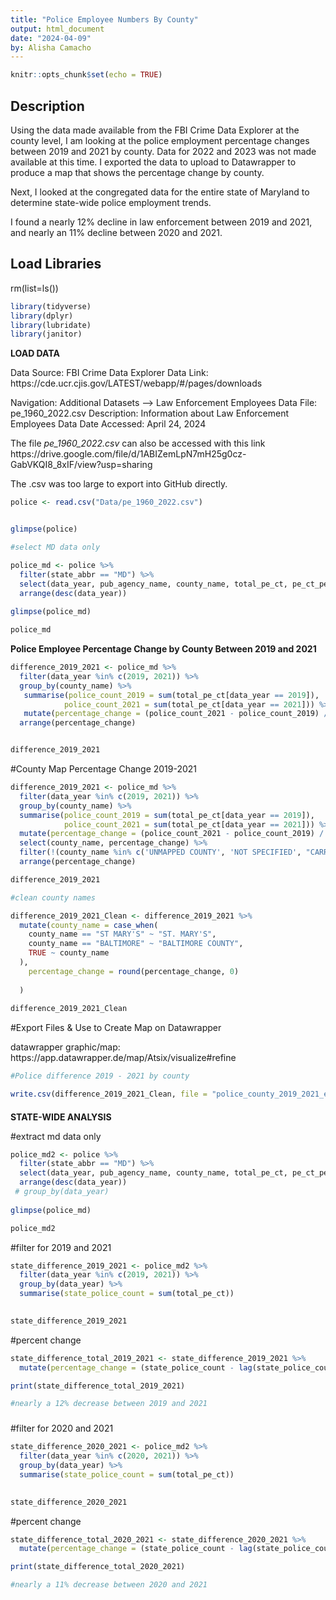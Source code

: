 ---
title: "Police Employee Numbers By County"
output: html_document
date: "2024-04-09"
by: Alisha Camacho
---

```{r setup, include=FALSE}
knitr::opts_chunk$set(echo = TRUE)
```

## Description

Using the data made available from the FBI Crime Data Explorer at the county level, I am looking at the police employment percentage changes between 2019 and 2021 by county. Data for 2022 and 2023 was not made available at this time. I exported the data to upload to Datawrapper to produce a map that shows the percentage change by county. 

Next, I looked at the congregated data for the entire state of Maryland to determine state-wide police employment trends. 

I found a nearly 12% decline in law enforcement between 2019 and 2021, and nearly an 11% decline between 2020 and 2021. 


## Load Libraries
rm(list=ls())

```{r}
library(tidyverse)
library(dplyr)
library(lubridate)
library(janitor)
```

**LOAD DATA**

Data Source: FBI Crime Data Explorer
Data Link: https://cde.ucr.cjis.gov/LATEST/webapp/#/pages/downloads

Navigation: Additional Datasets --> Law Enforcement Employees Data
File: pe_1960_2022.csv
Description: Information about Law Enforcement Employees Data
Date Accessed: April 24, 2024

The file *pe_1960_2022.csv* can also be accessed with this link 
https://drive.google.com/file/d/1ABIZemLpN7mH25g0cz-GabVKQI8_8xIF/view?usp=sharing

The .csv was too large to export into GitHub directly. 


```{r}
police <- read.csv("Data/pe_1960_2022.csv")


glimpse(police)

```


```{r}

#select MD data only

police_md <- police %>% 
  filter(state_abbr == "MD") %>% 
  select(data_year, pub_agency_name, county_name, total_pe_ct, pe_ct_per_1000) %>% 
  arrange(desc(data_year))
  
glimpse(police_md)

police_md


```


**Police Employee Percentage Change by County Between 2019 and 2021**

```{r}
difference_2019_2021 <- police_md %>% 
  filter(data_year %in% c(2019, 2021)) %>% 
  group_by(county_name) %>% 
   summarise(police_count_2019 = sum(total_pe_ct[data_year == 2019]),
            police_count_2021 = sum(total_pe_ct[data_year == 2021])) %>% 
   mutate(percentage_change = (police_count_2021 - police_count_2019) / police_count_2019 * 100) %>% 
  arrange(percentage_change) 


difference_2019_2021
```

#County Map Percentage Change 2019-2021

```{r}

difference_2019_2021 <- police_md %>% 
  filter(data_year %in% c(2019, 2021)) %>% 
  group_by(county_name) %>% 
  summarise(police_count_2019 = sum(total_pe_ct[data_year == 2019]),
            police_count_2021 = sum(total_pe_ct[data_year == 2021])) %>% 
  mutate(percentage_change = (police_count_2021 - police_count_2019) / police_count_2019 * 100) %>% 
  select(county_name, percentage_change) %>% 
  filter(!(county_name %in% c('UNMAPPED COUNTY', 'NOT SPECIFIED', "CARROLL, FREDERICK"))) %>% 
  arrange(percentage_change) 

difference_2019_2021

```

```{r}
#clean county names

difference_2019_2021_Clean <- difference_2019_2021 %>% 
  mutate(county_name = case_when(
    county_name == "ST MARY'S" ~ "ST. MARY'S",
    county_name == "BALTIMORE" ~ "BALTIMORE COUNTY",
    TRUE ~ county_name
  ), 
    percentage_change = round(percentage_change, 0)
  
  )
  
difference_2019_2021_Clean

```



#Export Files & Use to Create Map on Datawrapper

datawrapper graphic/map: https://app.datawrapper.de/map/Atsix/visualize#refine


```{r}

#Police difference 2019 - 2021 by county

write.csv(difference_2019_2021_Clean, file = "police_county_2019_2021_export_clean.csv")

```


####


**STATE-WIDE ANALYSIS**


#extract md data only

```{r}

police_md2 <- police %>% 
  filter(state_abbr == "MD") %>% 
  select(data_year, pub_agency_name, county_name, total_pe_ct, pe_ct_per_1000) %>% 
  arrange(desc(data_year))
 # group_by(data_year)
  
glimpse(police_md)

police_md2

```

#filter for 2019 and 2021

```{r}

state_difference_2019_2021 <- police_md2 %>% 
  filter(data_year %in% c(2019, 2021)) %>% 
  group_by(data_year) %>% 
  summarise(state_police_count = sum(total_pe_ct))
  

state_difference_2019_2021

```

#percent change

```{r}

state_difference_total_2019_2021 <- state_difference_2019_2021 %>% 
  mutate(percentage_change = (state_police_count - lag(state_police_count)) / lag(state_police_count) * 100)

print(state_difference_total_2019_2021)

#nearly a 12% decrease between 2019 and 2021

```


###


#filter for 2020 and 2021

```{r}

state_difference_2020_2021 <- police_md2 %>% 
  filter(data_year %in% c(2020, 2021)) %>% 
  group_by(data_year) %>% 
  summarise(state_police_count = sum(total_pe_ct))
  

state_difference_2020_2021

```


#percent change

```{r}

state_difference_total_2020_2021 <- state_difference_2020_2021 %>% 
  mutate(percentage_change = (state_police_count - lag(state_police_count)) / lag(state_police_count) * 100)

print(state_difference_total_2020_2021)

#nearly a 11% decrease between 2020 and 2021

```
